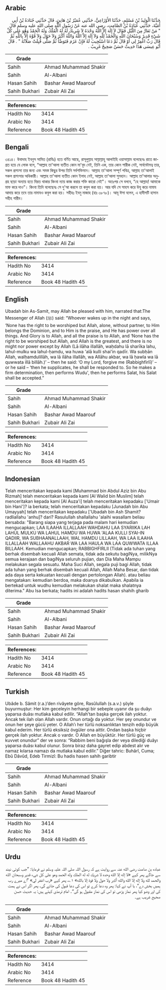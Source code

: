 ## Arabic


<div dir="rtl" lang="ar" style={{fontSize:'larger',backgroundColor:'#f8f9fa',padding:20}}>
حَدَّثَنَا الْوَلِيدُ بْنُ مُسْلِمٍ، حَدَّثَنَا الأَوْزَاعِيُّ، حَدَّثَنِي عُمَيْرُ بْنُ هَانِئٍ، قَالَ حَدَّثَنِي جُنَادَةُ بْنُ أَبِي أُمَيَّةَ، حَدَّثَنِي عُبَادَةُ بْنُ الصَّامِتِ، رضى الله عنه عَنْ رَسُولِ اللَّهِ صلى الله عليه وسلم قَالَ ‏ "‏ مَنْ تَعَارَّ مِنَ اللَّيْلِ فَقَالَ لاَ إِلَهَ إِلاَّ اللَّهُ وَحْدَهُ لاَ شَرِيكَ لَهُ لَهُ الْمُلْكُ وَلَهُ الْحَمْدُ وَهُوَ عَلَى كُلِّ شَيْءٍ قَدِيرٌ وَسُبْحَانَ اللَّهِ وَالْحَمْدُ لِلَّهِ وَلاَ إِلَهَ إِلاَّ اللَّهُ وَاللَّهُ أَكْبَرُ وَلاَ حَوْلَ وَلاَ قُوَّةَ إِلاَّ بِاللَّهِ ثُمَّ قَالَ رَبِّ اغْفِرْ لِي أَوْ قَالَ ثُمَّ دَعَا اسْتُجِيبَ لَهُ فَإِنْ عَزَمَ فَتَوَضَّأَ ثُمَّ صَلَّى قُبِلَتْ صَلاَتُهُ ‏"‏ ‏.‏ قَالَ أَبُو عِيسَى هَذَا حَدِيثٌ حَسَنٌ صَحِيحٌ غَرِيبٌ ‏.‏
</div>
<div style={{backgroundColor:'#f8f9fa',padding:20, marginBottom: 10}}><table> <thead> <tr> <th>Grade</th> <th></th> </tr> </thead> <tbody> <tr><td>Sahih</td><td>Ahmad Muhammad Shakir</td></tr><tr><td>Sahih</td><td>Al-Albani</td></tr><tr><td>Hasan Sahih</td><td>Bashar Awad Maarouf</td></tr><tr><td>Sahih Bukhari</td><td>Zubair Ali Zai</td></tr></tbody></table><table> <thead> <tr> <th>References:</th> <th></th> </tr> </thead> <tbody><tr><td>Hadith No</td><td>3414</td></tr><tr><td>Arabic No</td><td>3414</td></tr><tr><td>Reference</td><td>Book 48 Hadith 45</td></tr></tbody></table></div>

## Bengali


<div dir="ltr" lang="bn" style={{fontSize:'larger',backgroundColor:'#f8f9fa',padding:20}}>
৩৪১৪। উবাদাহ ইবনুস সামিত (রাযিঃ) হতে বর্ণিত আছে, রাসূলুল্লাহ সাল্লাল্লাহু আলাইহি ওয়াসাল্লাম বলেছেনঃ রাতে জাগ্রত হয়ে যে লোক বলে, “আল্লাহ তা'আলা ব্যতীত কোন মা'বূদ নেই, তিনি এক, তার কোন শারীক নেই, সার্বভৌমত্ব তার, সকল প্রশংসা তার জন্য এবং সমস্ত কিছুর উপর তিনি সর্বশক্তিমান। আল্লাহ তা'আলা সম্পূর্ণ পবিত্র, আল্লাহ তা'আলাই সকল প্রশংসার অধিকারী। আল্লাহ তা'আলা ব্যতীত কোন ইলাহ নেই, আল্লাহ তা'আলা সুমহান। আল্লাহ তা'আলার অনুগ্রহ ছাড়া অন্যায় হতে বিরত থাকার কিংবা ন্যায় কাজ করার শক্তি কারো নেই"। অতঃপর সে বলবে, “হে আল্লাহ! আমাকে মাফ করে দাও”। কিংবা তিনি বলেছেনঃ সে দু'আ করলে তা কবুল করা হয়। আর যদি সে সাহস করে উযূ করে নামায আদায় করে তবে তার নামাযও কবুল করা হয়। সহীহঃ ইবনু মাজাহ (হাঃ ৩৮৭৮)। আবূ ঈসা বলেন, এ হাদীসটি হাসান সহীহ গারীব।
</div>
<div style={{backgroundColor:'#f8f9fa',padding:20, marginBottom: 10}}><table> <thead> <tr> <th>Grade</th> <th></th> </tr> </thead> <tbody> <tr><td>Sahih</td><td>Ahmad Muhammad Shakir</td></tr><tr><td>Sahih</td><td>Al-Albani</td></tr><tr><td>Hasan Sahih</td><td>Bashar Awad Maarouf</td></tr><tr><td>Sahih Bukhari</td><td>Zubair Ali Zai</td></tr></tbody></table><table> <thead> <tr> <th>References:</th> <th></th> </tr> </thead> <tbody><tr><td>Hadith No</td><td>3414</td></tr><tr><td>Arabic No</td><td>3414</td></tr><tr><td>Reference</td><td>Book 48 Hadith 45</td></tr></tbody></table></div>

## English


<div dir="ltr" lang="en" style={{fontSize:'larger',backgroundColor:'#f8f9fa',padding:20}}>
Ubadah bin As-Samit, may Allah be pleased with him, narrated that:The Messenger of Allah (ﷺ) said: “Whoever wakes up in the night and says, ‘None has the right to be worshiped but Allah, alone, without partner, to Him belongs the Dominion, and to Him is the praise, and He has power over all things. And Glory is to Allah, and all the praise is to Allah, and ‘None has the right to be worshiped but Allah, and Allah is the greatest, and there is no might nor power except by Allah (Lā ilāha illallāh, waḥdahu lā sharīka lahu, lahul-mulku wa lahul-ḥamdu, wa huwa 'alā kulli shai'in qadīr. Wa subḥān Allah, walḥamdulillāh, wa lā ilāha illallāh, wa Allāhu akbar, wa lā ḥawla wa lā quwwata illā billāh.)’ – then he said: ‘O my Lord, forgive me (Rabbighfirlī)’ – or he said – ‘then he supplicates, he shall be responded to. So he makes a firm determination, then performs Wudu', then he performs Salat, his Salat shall be accepted.”
</div>
<div style={{backgroundColor:'#f8f9fa',padding:20, marginBottom: 10}}><table> <thead> <tr> <th>Grade</th> <th></th> </tr> </thead> <tbody> <tr><td>Sahih</td><td>Ahmad Muhammad Shakir</td></tr><tr><td>Sahih</td><td>Al-Albani</td></tr><tr><td>Hasan Sahih</td><td>Bashar Awad Maarouf</td></tr><tr><td>Sahih Bukhari</td><td>Zubair Ali Zai</td></tr></tbody></table><table> <thead> <tr> <th>References:</th> <th></th> </tr> </thead> <tbody><tr><td>Hadith No</td><td>3414</td></tr><tr><td>Arabic No</td><td>3414</td></tr><tr><td>Reference</td><td>Book 48 Hadith 45</td></tr></tbody></table></div>

## Indonesian


<div dir="ltr" lang="id" style={{fontSize:'larger',backgroundColor:'#f8f9fa',padding:20}}>
Telah menceritakan kepada kami [Muhammad bin Abdul Aziz bin Abu Rizmah] telah menceritakan kepada kami [Al Walid bin Muslim] telah menceritakan kepada kami [Al Auza'i] telah menceritakan kepadaku ['Umair bin Hani']? ia berkata; telah menceritakan kepadaku [Junadah bin Abu Umayyah] telah menceritakan kepadaku ['Ubadah bin Ash Shamit? radliallahu 'anhu]? dari? Rasulullah shallallahu 'alaihi wasallam beliau bersabda: "Barang siapa yang terjaga pada malam hari kemudian mengucapkan; LAA ILAAHA ILLALLAAH WAHDAHU LAA SYARIIKA LAH LAHUL MULKU WA LAHUL HAMDU WA HUWA 'ALAA KULLI SYAI-IN QADIIR, WA SUBHAANALLAAH, WAL HAMDU LILLAAH, WA LAA ILAAHA ILLALLAAH WALLAAHU AKBAR WA LAA HAULA WA LAA QUWWATA ILLAA BILLAAH. Kemudian mengucapkan; RABBIGHFIRLII (Tidak ada tuhan yang berhak disembah kecuali Allah semata, tidak ada sekutu bagiNya, milikNya semua kerajaan dan bagiNya seluruh pujian, dan Dia Maha Mampu melakukan segala sesuatu. Maha Suci Allah, segala puji bagi Allah, tidak ada tuhan yang berhak disembah kecuali Allah, Allah Maha Besar, dan tidak ada daya serta kekuatan kecuali dengan pertolongan Allah). atau beliau mengatakan: kemudian berdoa, maka doanya dikabulkan. Apabila ia bertekad untuk wudhu kemudian melakukan shalat maka shalatnya diterima." Abu Isa berkata; hadits ini adalah hadits hasan shahih gharib
</div>
<div style={{backgroundColor:'#f8f9fa',padding:20, marginBottom: 10}}><table> <thead> <tr> <th>Grade</th> <th></th> </tr> </thead> <tbody> <tr><td>Sahih</td><td>Ahmad Muhammad Shakir</td></tr><tr><td>Sahih</td><td>Al-Albani</td></tr><tr><td>Hasan Sahih</td><td>Bashar Awad Maarouf</td></tr><tr><td>Sahih Bukhari</td><td>Zubair Ali Zai</td></tr></tbody></table><table> <thead> <tr> <th>References:</th> <th></th> </tr> </thead> <tbody><tr><td>Hadith No</td><td>3414</td></tr><tr><td>Arabic No</td><td>3414</td></tr><tr><td>Reference</td><td>Book 48 Hadith 45</td></tr></tbody></table></div>

## Turkish


<div dir="ltr" lang="tr" style={{fontSize:'larger',backgroundColor:'#f8f9fa',padding:20}}>
Ubâde b. Sâmit (r.a.)’den rivâyete göre, Rasûlullah (s.a.v.) şöyle buyurmuştur: Her kim geceleyin herhangi bir sebeple uyanır da şu duâyı yaparsa duâsı mutlaka kabul edilir. “Allah’tan başka gerçek ilah yoktur. Ancak tek ilah olan Allah vardır. Onun ortağı da yoktur. Her şey onundur ve onun her şeye gücü yeter. O Allah’ı her türlü noksanlıktan tenzih edip büyük kabul ederim. Her türlü eksiksiz övgüler ona aittir. Ondan başka hiçbir gerçek ilah yoktur. Ancak o vardır. O Allah en büyüktür. Her türlü güç ve kuvvet onundur” der ve sonra: “Rabbim beni bağışla der veya dilediği duâyı yaparsa duâsı kabul olunur. Sonra biraz daha gayret edip abdest alır ve namaz kılarsa namazı da mutlaka kabul edilir.” Diğer tahric: Buhârî, Cuma; Ebû Dâvûd, Edeb Tirmizî: Bu hadis hasen sahih garibtir
</div>
<div style={{backgroundColor:'#f8f9fa',padding:20, marginBottom: 10}}><table> <thead> <tr> <th>Grade</th> <th></th> </tr> </thead> <tbody> <tr><td>Sahih</td><td>Ahmad Muhammad Shakir</td></tr><tr><td>Sahih</td><td>Al-Albani</td></tr><tr><td>Hasan Sahih</td><td>Bashar Awad Maarouf</td></tr><tr><td>Sahih Bukhari</td><td>Zubair Ali Zai</td></tr></tbody></table><table> <thead> <tr> <th>References:</th> <th></th> </tr> </thead> <tbody><tr><td>Hadith No</td><td>3414</td></tr><tr><td>Arabic No</td><td>3414</td></tr><tr><td>Reference</td><td>Book 48 Hadith 45</td></tr></tbody></table></div>

## Urdu


<div dir="rtl" lang="ur" style={{fontSize:'larger',backgroundColor:'#f8f9fa',padding:20}}>
عبادہ بن صامت رضی الله عنہ سے روایت ہے کہ رسول اللہ صلی اللہ علیہ وسلم نے فرمایا: ”جب کوئی نیند سے جاگے پھر کہے «لا إله إلا الله وحده لا شريك له له الملك وله الحمد وهو على كل شيء قدير وسبحان الله والحمد لله ولا إله إلا الله والله أكبر ولا حول ولا قوة إلا بالله» ۱؎، پھر کہے «رب اغفر لي» ”اے میرے رب ہمیں بخش دے“، یا آپ نے کہا: پھر وہ دعا کرے تو اس کی دعا قبول کی جائے گی، پھر اگر اس نے ہمت کی اور وضو کیا پھر نماز پڑھی تو اس کی نماز مقبول ہو گی“۔ امام ترمذی کہتے ہیں: یہ حدیث حسن صحیح غریب ہے۔
</div>
<div style={{backgroundColor:'#f8f9fa',padding:20, marginBottom: 10}}><table> <thead> <tr> <th>Grade</th> <th></th> </tr> </thead> <tbody> <tr><td>Sahih</td><td>Ahmad Muhammad Shakir</td></tr><tr><td>Sahih</td><td>Al-Albani</td></tr><tr><td>Hasan Sahih</td><td>Bashar Awad Maarouf</td></tr><tr><td>Sahih Bukhari</td><td>Zubair Ali Zai</td></tr></tbody></table><table> <thead> <tr> <th>References:</th> <th></th> </tr> </thead> <tbody><tr><td>Hadith No</td><td>3414</td></tr><tr><td>Arabic No</td><td>3414</td></tr><tr><td>Reference</td><td>Book 48 Hadith 45</td></tr></tbody></table></div>